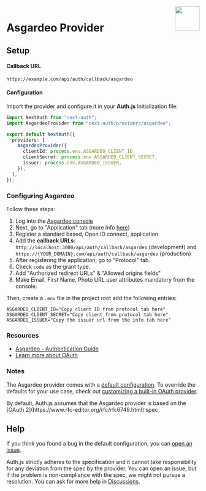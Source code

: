 
<img align="right" src="/img/providers/asgardeo.svg" width="64" height="64" />

# Asgardeo Provider

## Setup

#### Callback URL

```
https://example.com/api/auth/callback/asgardeo
```

#### Configuration

Import the provider and configure it in your **Auth.js** initialization file:

```ts filename="pages/api/auth/[...nextauth].ts"
import NextAuth from "next-auth";
import AsgardeoProvider from "next-auth/providers/asgardeo";

export default NextAuth({
  providers: [
    AsgardeoProvider({
      clientId: process.env.ASGARDEO_CLIENT_ID,
      clientSecret: process.env.ASGARDEO_CLIENT_SECRET,
      issuer: process.env.ASGARDEO_ISSUER,
    }),
  ],
});
```

### Configuring Asgardeo

Follow these steps:

1. Log into the [Asgardeo console](https://console.asgardeo.io)
2. Next, go to "Application" tab (more info [here](https://wso2.com/asgardeo/docs/guides/applications/register-oidc-web-app/))
3. Register a standard based, Open ID connect, application
4. Add the **callback URLs**: `http://localhost:3000/api/auth/callback/asgardeo` (development) and `https://{YOUR_DOMAIN}.com/api/auth/callback/asgardeo` (production)
5. After registering the application, go to "Protocol" tab.
6. Check `code` as the grant type.
7. Add "Authorized redirect URLs" & "Allowed origins fields"
8. Make Email, First Name, Photo URL user attributes mandatory from the console.

Then, create a `.env` file in the project root add the following entries:

```
ASGARDEO_CLIENT_ID="Copy client ID from protocol tab here"
ASGARDEO_CLIENT_SECRET="Copy client from protocol tab here"
ASGARDEO_ISSUER="Copy the issuer url from the info tab here"
```

### Resources

- [Asgardeo - Authentication Guide](https://wso2.com/asgardeo/docs/guides/authentication)
- [Learn more about OAuth](https://authjs.dev/concepts/oauth)

### Notes

The Asgardeo provider comes with a [default configuration](https://github.com/nextauthjs/next-auth/blob/main/packages/core/src/providers/asgardeo.ts). To override the defaults for your use case, check out [customizing a built-in OAuth provider](https://authjs.dev/guides/providers/custom-provider#override-default-options).

<Callout type="info">
  By default, Auth.js assumes that the Asgardeo provider is based on the [OAuth
  2](https://www.rfc-editor.org/rfc/rfc6749.html) spec
</Callout>

## Help

If you think you found a bug in the default configuration, you can [open an issue](https://authjs.dev/new/provider-issue).

Auth.js strictly adheres to the specification and it cannot take responsibility for any deviation from
the spec by the provider. You can open an issue, but if the problem is non-compliance with the spec,
we might not pursue a resolution. You can ask for more help in [Discussions](https://authjs.dev/new/github-discussions).
